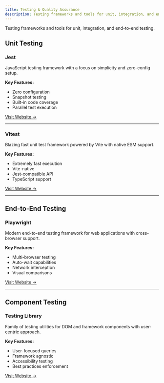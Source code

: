 ```yaml
---
title: Testing & Quality Assurance
description: Testing frameworks and tools for unit, integration, and end-to-end testing.
---
```


Testing frameworks and tools for unit, integration, and end-to-end testing.

## Unit Testing

### Jest
JavaScript testing framework with a focus on simplicity and zero-config setup.

**Key Features:**
- Zero configuration
- Snapshot testing
- Built-in code coverage
- Parallel test execution

[Visit Website →](https://jestjs.io/)

---

### Vitest
Blazing fast unit test framework powered by Vite with native ESM support.

**Key Features:**
- Extremely fast execution
- Vite-native
- Jest-compatible API
- TypeScript support

[Visit Website →](https://vitest.dev/)

---

## End-to-End Testing

### Playwright
Modern end-to-end testing framework for web applications with cross-browser support.

**Key Features:**
- Multi-browser testing
- Auto-wait capabilities
- Network interception
- Visual comparisons

[Visit Website →](https://playwright.dev/)

---

## Component Testing

### Testing Library
Family of testing utilities for DOM and framework components with user-centric approach.

**Key Features:**
- User-focused queries
- Framework agnostic
- Accessibility testing
- Best practices enforcement

[Visit Website →](https://testing-library.com/)

